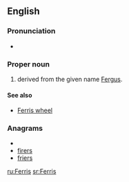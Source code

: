 ==English==

===Pronunciation===
* {{rhymes|ɛrəs}}

===Proper noun===
{{en-proper noun}}

# {{surname|from=given names|dot=}} derived from the given name [[Fergus]].

====See also====
*[[Ferris wheel]]

===Anagrams===
* {{alphagram|efirrs}}
* [[firers#English|firers]]
* [[friers#English|friers]]


[[ru:Ferris]]
[[sr:Ferris]]